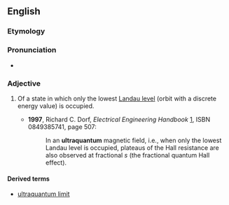 ==English==
===Etymology===

{{prefix|ultra|quantum}}
===Pronunciation===
*{{IPA|ˌɔltrəˈkwɑntʌm}}

===Adjective===
{{en-adj|-}}

# {{physics}} Of a state in which only the lowest [[Landau level]] (orbit with a discrete energy value) is occupied.
#*'''1997''', Richard C. Dorf, ''Electrical Engineering Handbook'' [http://books.google.com/books?id=qP7HvuakLgEC], ISBN 0849385741, page 507:
#*:In an '''ultraquantum''' magnetic field, i.e., when only the lowest Landau level is occupied, plateaus of the Hall resistance are also observed at fractional ''s'' (the fractional quantum Hall effect).

====Derived terms====
*[[ultraquantum limit]]